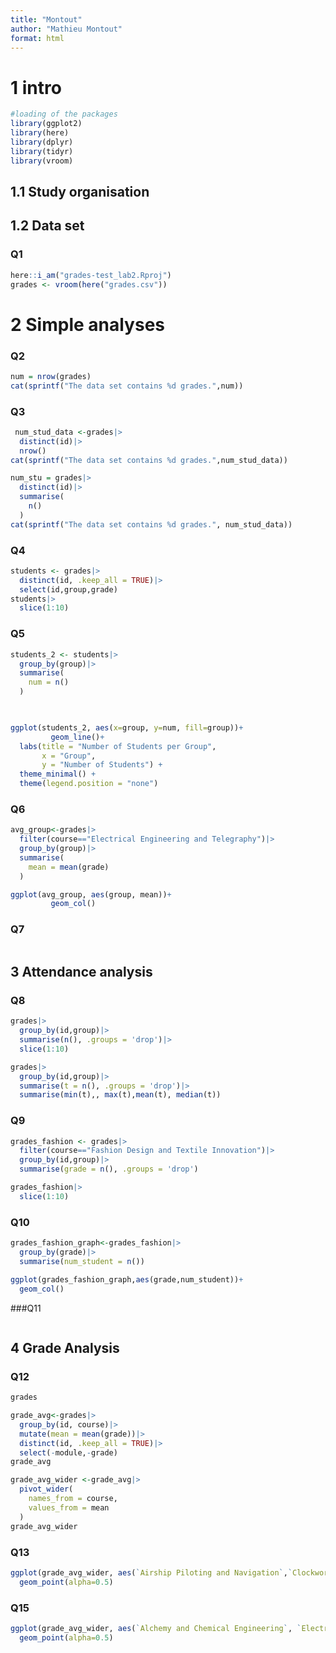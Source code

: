 ```yaml
---
title: "Montout"
author: "Mathieu Montout"
format: html
---
```


# 1 intro

```r
#loading of the packages
library(ggplot2)
library(here)
library(dplyr)
library(tidyr)
library(vroom)
```

## 1.1 Study organisation

## 1.2 Data set

### Q1

```r
here::i_am("grades-test_lab2.Rproj")
grades <- vroom(here("grades.csv"))
```

# 2 Simple analyses

### Q2

```r
num = nrow(grades)
cat(sprintf("The data set contains %d grades.",num))

```

### Q3

```r
 num_stud_data <-grades|>
  distinct(id)|>
  nrow()
cat(sprintf("The data set contains %d grades.",num_stud_data))
```

```r

num_stu = grades|>
  distinct(id)|>
  summarise(
    n()
  )
cat(sprintf("The data set contains %d grades.", num_stud_data))
```

### Q4

```r
students <- grades|>
  distinct(id, .keep_all = TRUE)|>
  select(id,group,grade)
students|>
  slice(1:10)
```

### Q5

```r
students_2 <- students|>
  group_by(group)|>
  summarise(
    num = n()
  )

  
```

```r
ggplot(students_2, aes(x=group, y=num, fill=group))+
         geom_line()+
  labs(title = "Number of Students per Group",
       x = "Group",
       y = "Number of Students") +
  theme_minimal() +
  theme(legend.position = "none")
```

### Q6

```r
avg_group<-grades|>
  filter(course=="Electrical Engineering and Telegraphy")|>
  group_by(group)|>
  summarise(
    mean = mean(grade)
  )
```

```r
ggplot(avg_group, aes(group, mean))+
         geom_col()
```

### Q7

```r

```

## 3 Attendance analysis

### Q8

```r
grades|>
  group_by(id,group)|>
  summarise(n(), .groups = 'drop')|>
  slice(1:10)
```

```r
grades|>
  group_by(id,group)|>
  summarise(t = n(), .groups = 'drop')|>
  summarise(min(t),, max(t),mean(t), median(t))


```

### Q9

```r
grades_fashion <- grades|>
  filter(course=="Fashion Design and Textile Innovation")|>
  group_by(id,group)|>
  summarise(grade = n(), .groups = 'drop')

grades_fashion|>
  slice(1:10)
```


### Q10

```r
grades_fashion_graph<-grades_fashion|>
  group_by(grade)|>
  summarise(num_student = n())
```


```r
ggplot(grades_fashion_graph,aes(grade,num_student))+
  geom_col()
```

###Q11

```r

```


## 4 Grade Analysis 

### Q12
```r
grades
```


```r
grade_avg<-grades|>
  group_by(id, course)|>
  mutate(mean = mean(grade))|>
  distinct(id, .keep_all = TRUE)|>
  select(-module,-grade)
grade_avg
```

```r
grade_avg_wider <-grade_avg|>
  pivot_wider(
    names_from = course,
    values_from = mean
  )
grade_avg_wider
```



### Q13

```r
ggplot(grade_avg_wider, aes(`Airship Piloting and Navigation`,`Clockwork Automata and Robotics`))+
  geom_point(alpha=0.5)
```


### Q15
```r
ggplot(grade_avg_wider, aes(`Alchemy and Chemical Engineering`, `Electrical Engineering and Telegraphy`))+
  geom_point(alpha=0.5)
```

